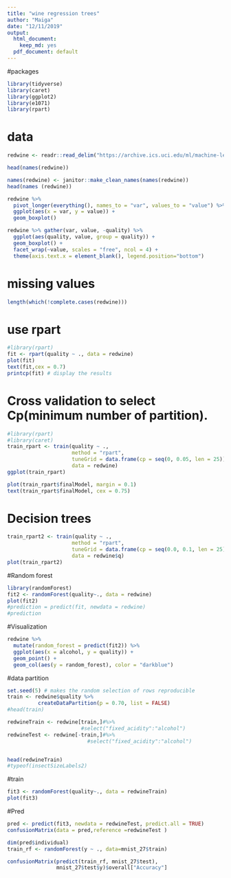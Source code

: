 ```yaml
---
title: "wine regression trees"
author: "Maiga"
date: "12/11/2019"
output:
  html_document:
    keep_md: yes
  pdf_document: default
---
```

#packages
```r
library(tidyverse)
library(caret)
library(ggplot2)
library(e1071)
library(rpart)
```

# data
```r
redwine <- readr::read_delim("https://archive.ics.uci.edu/ml/machine-learning-databases/wine-quality/winequality-red.csv", delim = ";")

head(names(redwine))
```

```r
names(redwine) <- janitor::make_clean_names(names(redwine))
head(names (redwine))
```

```r
redwine %>% 
  pivot_longer(everything(), names_to = "var", values_to = "value") %>% 
  ggplot(aes(x = var, y = value)) + 
  geom_boxplot()

redwine %>% gather(var, value, -quality) %>%
  ggplot(aes(quality, value, group = quality)) +
  geom_boxplot() +
  facet_wrap(~value, scales = "free", ncol = 4) +
  theme(axis.text.x = element_blank(), legend.position="bottom")

```

# missing values
```r
length(which(!complete.cases(redwine)))
```

# use rpart
```r
#library(rpart)
fit <- rpart(quality ~ ., data = redwine)
plot(fit)
text(fit,cex = 0.7)
printcp(fit) # display the results
```


# Cross validation to select Cp(minimum number of partition).

```r
#library(rpart)
#library(caret)
train_rpart <- train(quality ~ ., 
                     method = "rpart",
                     tuneGrid = data.frame(cp = seq(0, 0.05, len = 25)),
                     data = redwine)
ggplot(train_rpart)

plot(train_rpart$finalModel, margin = 0.1)
text(train_rpart$finalModel, cex = 0.75)
```

# Decision trees

```r
train_rpart2 <- train(quality ~ .,
                     method = "rpart",
                     tuneGrid = data.frame(cp = seq(0.0, 0.1, len = 25)),
                     data = redwine$q)
plot(train_rpart2)
```
#Random forest
```r
library(randomForest)
fit2 <- randomForest(quality~., data = redwine) 
plot(fit2)
#prediction = predict(fit, newdata = redwine)
#prediction
```

#Visualization

```r
redwine %>% 
  mutate(random_forest = predict(fit2)) %>% 
  ggplot(aes(x = alcohol, y = quality)) + 
  geom_point() + 
  geom_col(aes(y = random_forest), color = "darkblue")
```
#data partition
```r
set.seed(5) # makes the random selection of rows reproducible
train <- redwine$quality %>%
          createDataPartition(p = 0.70, list = FALSE)
#head(train)

redwineTrain <- redwine[train,]#%>%
                        #select("fixed_acidity":"alcohol")
redwineTest <- redwine[-train,]#%>%
                          #select("fixed_acidity":"alcohol")


head(redwineTrain)
#typeof(insectSizeLabels2)
```

#train
```r
fit3 <- randomForest(quality~., data = redwineTrain) 
plot(fit3)
```

#Pred
```r
pred <- predict(fit3, newdata = redwineTest, predict.all = TRUE)
confusionMatrix(data = pred,reference =redwineTest )
```

```r
dim(pred$individual)
train_rf <- randomForest(y ~ ., data=mnist_27$train)

confusionMatrix(predict(train_rf, mnist_27$test),
                mnist_27$test$y)$overall["Accuracy"]


```

